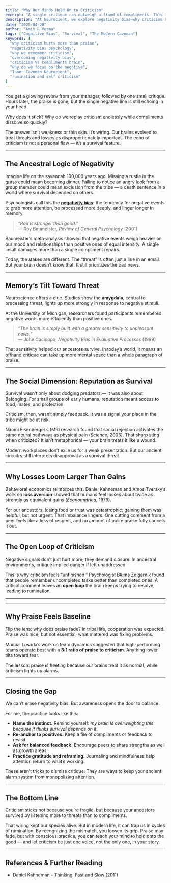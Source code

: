 ```yaml
---
title: "Why Our Minds Hold On to Criticism"
excerpt: "A single critique can outweigh a flood of compliments. This isn’t weakness—it’s the survival logic of negativity bias still running in modern life."
description: "At Neurocient, we explore negativity bias—why criticism hurts more than praise, how your Inner Caveman evolved to overvalue threats, and what you can do to stop rumination and rebalance your perspective."
date: "2025-04-20"
author: "Amit R Verma"
tags: ["Cognitive Bias", "Survival", "The Modern Caveman"]
keywords: [
  "why criticism hurts more than praise",
  "negativity bias psychology",
  "why we remember criticism",
  "overcoming negativity bias",
  "criticism vs compliments brain",
  "why do we focus on the negative",
  "Inner Caveman Neurocient",
  "rumination and self criticism"
]
---
```



You get a glowing review from your manager, followed by one small critique. Hours later, the praise is gone, but the single negative line is still echoing in your head.  

Why does it stick? Why do we replay criticism endlessly while compliments dissolve so quickly?  

The answer isn’t weakness or thin skin. It’s wiring. Our brains evolved to treat threats and losses as disproportionately important. The echo of criticism is not a personal flaw — it’s a survival feature.  

---

## The Ancestral Logic of Negativity  

Imagine life on the savannah 100,000 years ago. Missing a rustle in the grass could mean becoming dinner. Failing to notice an angry look from a group member could mean exclusion from the tribe — a death sentence in a world where survival depended on others.  

Psychologists call this the [**negativity bias**](/insights/negativity-bias): the tendency for negative events to grab more attention, be processed more deeply, and linger longer in memory.  

> *“Bad is stronger than good.”*  
> — Roy Baumeister, *Review of General Psychology* (2001)  

Baumeister’s meta-analysis showed that negative events weigh heavier on our mood and relationships than positive ones of equal intensity. A single insult damages more than a single compliment repairs.  

Today, the stakes are different. The “threat” is often just a line in an email. But your brain doesn’t know that. It still prioritizes the bad news.  

---

## Memory’s Tilt Toward Threat  

Neuroscience offers a clue. Studies show the **amygdala**, central to processing threat, lights up more strongly in response to negative stimuli.  

At the University of Michigan, researchers found participants remembered negative words more efficiently than positive ones.  

> *“The brain is simply built with a greater sensitivity to unpleasant news.”*  
> — John Cacioppo, *Negativity Bias in Evaluative Processes* (1999)  

That sensitivity helped our ancestors survive. In today’s world, it means an offhand critique can take up more mental space than a whole paragraph of praise.  

---

## The Social Dimension: Reputation as Survival  

Survival wasn’t only about dodging predators — it was also about Belonging. For small groups of early humans, reputation meant access to food, mates, and protection.  

Criticism, then, wasn’t simply feedback. It was a signal your place in the tribe might be at risk.  

Naomi Eisenberger’s fMRI research found that social rejection activates the same neural pathways as physical pain (*Science*, 2003). That sharp sting when criticized? It isn’t metaphorical — your brain treats it like a wound.  

Modern workplaces don’t exile us for a weak presentation. But our ancient circuitry still interprets disapproval as a survival threat.  

---

## Why Losses Loom Larger Than Gains  

Behavioral economics reinforces this. Daniel Kahneman and Amos Tversky’s work on **loss aversion** showed that humans feel losses about twice as strongly as equivalent gains (*Econometrica*, 1979).  

For our ancestors, losing food or trust was catastrophic; gaining them was helpful, but not urgent. That imbalance lingers. One cutting comment from a peer feels like a loss of respect, and no amount of polite praise fully cancels it out.  

---

## The Open Loop of Criticism  

Negative signals don’t just hurt more; they demand closure. In ancestral environments, critique implied danger if left unaddressed.  

This is why criticism feels “unfinished.” Psychologist Bluma Zeigarnik found that people remember uncompleted tasks better than completed ones. A critical comment leaves an **open loop** the brain keeps trying to resolve, leading to rumination.  

---

<CavemanSpot
  prompt="Can you recall a moment when one critique drowned out ten compliments?"
  mode="inline"
/>

---

## Why Praise Feels Baseline  

Flip the lens: why does praise fade? In tribal life, cooperation was expected. Praise was nice, but not essential; what mattered was fixing problems.  

Marcial Losada’s work on team dynamics suggested that high-performing teams operate best with a **3:1 ratio of praise to criticism**. Anything lower tilts toward fear.  

The lesson: praise is fleeting because our brains treat it as normal, while criticism lights up alarms.  

---

## Closing the Gap  

We can’t erase negativity bias. But awareness opens the door to balance.  

For me, the practice looks like this:  

- **Name the instinct.** Remind yourself: *my brain is overweighting this because it thinks survival depends on it.*  
- **Re-anchor to positives.** Keep a file of compliments or feedback to revisit.  
- **Ask for balanced feedback.** Encourage peers to share strengths as well as growth areas.  
- **Practice gratitude and reframing.** Journaling and mindfulness help attention return to what’s working.  

These aren’t tricks to dismiss critique. They are ways to keep your ancient alarm system from monopolizing attention.  

---

## The Bottom Line  

Criticism sticks not because you’re fragile, but because your ancestors survived by listening more to threats than to compliments.  

That wiring kept our species alive. But in modern life, it can trap us in cycles of rumination. By recognizing the mismatch, you loosen its grip. Praise may fade, but with conscious practice, you can teach your mind to hold onto the good — and let criticism be just one voice, not the only one, in your story.  

---
<MicrochallengeBox 
  id="771bc699-b001-4d00-9fe8-893a8f8627e9"
/>  
---

## References & Further Reading  

- Daniel Kahneman – [Thinking, Fast and Slow](/books/thinking-fast-and-slow)   (2011)  
